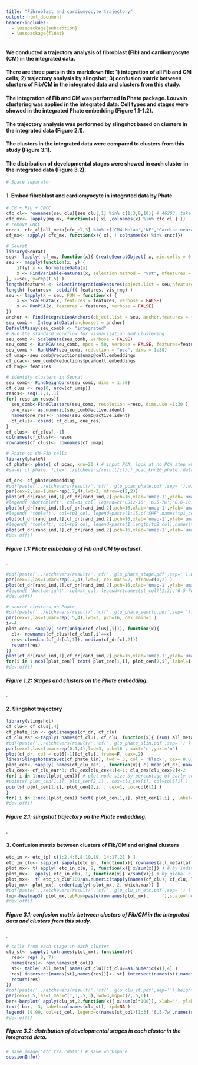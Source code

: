 ```yaml
---
title: "Fibroblast and cardiomyocyte trajectory"
output: html_document
header-includes:
  - \usepackage{subcaption}
  - \usepackage{float}
---
```

#### We conducted a trajectory analysis of fibroblast (Fib) and cardiomyocyte (CM) in the integrated data.
#### There are three parts in this markdown file: 1) integration of all Fib and CM cells; 2) trajectory analysis by slingshot; 3) confusion matrix between clusters of Fib/CM in the integrated data and clusters from this study.
#### The integration of Fib and CM was performed in Phate package. Louvain clustering was applied in the integrated data. Cell types and stages were showed in the integrated Phate embedding (Figure 1.1-1.2).
#### The trajectory analysis was performed by slingshot based on clusters in the integrated data (Figure 2.1).
#### The clusters in the integrated data were compared to clusters from this study (Figure 3.1).
#### The distribution of developmental stages were showed in each cluster in the integrated data (Figure 3.2).
```r
# Space separator
```

#### 1. Embed fibroblast and cardiomyocyte in integrated data by Phate
```r
# CM + Fib + CNCC
cfc_cl<- rownames(seu_clu)[seu_clu[,1] %in% c(1:3,8,10)] # 46203, take from the integrated data
cfc_mx<- lapply(mg_mx, function(x){ x[ ,colnames(x) %in% cfc_cl ] })
# remove CNCC
cncc<- cfc_cl[all_meta[cfc_cl,3] %in% c('CM4-Melan','NE','Cardiac neural crest cells ')] # 595
cf_mx<- sapply( cfc_mx, function(x){ x[, ! colnames(x) %in% cncc]})

# Seurat
library(Seurat)
seu<- lapply( cf_mx, function(x){ CreateSeuratObject( x, min.cells = 0, min.features = 0 )})
seu <- mapply(function(x, y) {
    if(y) x <- NormalizeData(x)
    x <- FindVariableFeatures(x, selection.method = "vst", nfeatures = 1000)
}, x=seu, y=rep(T,5) )
length(features <- SelectIntegrationFeatures(object.list = seu,nfeatures=1000))
length( features<- setdiff( features, vis_rmg) )
seu <- lapply(X = seu, FUN = function(x) {
    x <- ScaleData(x, features = features, verbose = FALSE)
    x <- RunPCA(x, features = features, verbose = FALSE)
})
anchor <- FindIntegrationAnchors(object.list = seu, anchor.features = features, reduction = "rpca", dims=1:50, reference=3)
seu_comb <- IntegrateData(anchorset = anchor)
DefaultAssay(seu_comb) <- "integrated"
# Run the standard workflow for visualization and clustering
seu_comb <- ScaleData(seu_comb, verbose = FALSE)
seu_comb <- RunPCA(seu_comb, npcs = 50, verbose = FALSE, features=features )
seu_comb <- RunUMAP(seu_comb, reduction = "pca", dims = 1:30)
cf_umap<-seu_comb@reductions$umap@cell.embeddings
cf_pcac<- seu_comb@reductions$pca@cell.embeddings
cf_hvg<- features

# identify clusters in Seurat
seu_comb<- FindNeighbors(seu_comb, dims = 1:30)
cf_clus <- rep(0, nrow(cf_umap))
resos<- seq(.1,1,.1)
for( reso in resos){
  seu_comb<-FindClusters(seu_comb, resolution =reso, dims.use =1:30 )
  one_res<- as.numeric(seu_comb@active.ident)
  names(one_res)<- names(seu_comb@active.ident)
  cf_clus<- cbind( cf_clus, one_res)  
}
cf_clus<- cf_clus[,-1]
colnames(cf_clus)<- resos
rownames(cf_clus)<- rownames(cf_umap)

# Phate on CM-Fib cells
library(phateR)
cf_phate<- phate( cf_pcac, knn=20 ) # input PCA, look at no PCA step when variables is less than 100?
#save( cf_phate, file='../etchevers/result/cf/cf_pcac_knn20_phate.rdata')
```

```r
cf_dr<- cf_phate$embedding
#pdf(paste('../etchevers/result/','cf/','glo_pcac_phate.pdf',sep=''),width=7,height=7) # by dataset
par(cex=2,las=1,mar=rep(.7,4),lwd=3, mfrow=c(2,2))
plot(cf_dr[rand_ind,1],cf_dr[rand_ind,2],pch=16,xlab='umap-1',ylab='umap-2',frame=F,col=ds_col[as.character(all_meta[rownames(cf_dr),1]) ][rand_ind],cex=0.2, xaxt='n',yaxt='n', xlim=range(cf_dr[,1]), ylim=range(cf_dr[,2]) , main='dataset')
#legend( 'bottomleft', col=ds_col, legend=c('CS12-16','6.5-7w','8.6-10.7w'), xpd=NA, bty='n', pch=16, cex=1.5)
plot(cf_dr[rand_ind,1],cf_dr[rand_ind,2],pch=16,xlab='umap-1',ylab='umap-2',frame=F,col=tp1_col[as.character(all_meta[rownames(cf_dr),3]) ][rand_ind],cex=0.3, xaxt='n', yaxt='n', xlim=range(cf_dr[,1]), ylim=range(cf_dr[,2]), main='CS12-16' )
#legend( 'topleft', col=tp1_col, legend=paste(1:15,c('SHF',names(tp1_col)[-c(1,15)],'splanchnic LPM-21')), xpd=NA, bty='n', pch=16, cex=.5)
plot(cf_dr[rand_ind,1],cf_dr[rand_ind,2],pch=16,xlab='umap-1',ylab='umap-2',frame=F,col=tp2_col[as.character(all_meta[rownames(cf_dr),3]) ][rand_ind],cex=0.3,xaxt='n',yaxt='n', xlim=range(cf_dr[,1]), ylim=range(cf_dr[,2]) , main='6.5-7w')
#legend( 'topleft', col=tp2_col, legend=paste(1:length(tp2_col),names(tp2_col)), xpd=NA, bty='n', pch=16, cex=.5)
plot(cf_dr[rand_ind,1],cf_dr[rand_ind,2],pch=16,xlab='umap-1',ylab='umap-2',frame=F,col=tp3_col2[as.character(all_meta[rownames(cf_dr),3]) ][rand_ind],cex=0.2,xaxt='n',yaxt='n', xlim=range(cf_dr[,1]), ylim=range(cf_dr[,2]), main='8.6-10.7w' )
#dev.off()
```
##### Figure 1.1: Phate embedding of Fib and CM by dataset.
######## .

```r
#pdf(paste('../etchevers/result/','cf/','glo_phate_stage.pdf',sep=''),width=7,height=7) # by all stages
par(cex=2,las=1,mar=rep(.7,4),lwd=3, cex.main=2, mfrow=c(1,2) )
plot(cf_dr[rand_ind,1],cf_dr[rand_ind,2],pch=16,xlab='umap-1',ylab='umap-2',frame=F,col=st_col[as.character(all_meta[rownames(cf_dr),4]) ][rand_ind],cex=0.2, xaxt='n',yaxt='n', main='stage')
#legend( 'bottomright', col=st_col, legend=c(names(st_col)[1:3],'6.5-7w',names(st_col)[5:7]), xpd=NA, bty='n', pch=16, cex=.8)
#dev.off()

# seurat clusters on Phate
#pdf(paste('../etchevers/result/','cf/','glo_phate_seuclu.pdf',sep=''), width=8,height=12) # by Seurat clusters
par(cex=2,las=1,mar=rep(.5,4),lwd=3, pch=16, cex.main=1 )
i<-4
plot_cen<- sapply( sort(unique(cf_clus[,i])), function(x){
  cl<- rownames(cf_clus)[cf_clus[,i]==x]
  res<-c(median(cf_dr[cl,1]), median(cf_dr[cl,2]))
  return(res)
})
plot(cf_dr[rand_ind,1],cf_dr[rand_ind,2],pch=16,xlab='umap-1',ylab='umap-2',frame=F,col=col6[-1][cf_clus[,i]][rand_ind],cex=0.1,main='cluster', xaxt='n',yaxt='n')
for(i in 1:ncol(plot_cen)) text( plot_cen[1,i], plot_cen[2,i], label=i, xpd=NA)
#dev.off()
```
##### Figure 1.2: Stages and clusters on the Phate embedding.
######## .

#### 2. Slingshot trajectory
```r
library(slingshot)
cf_clu<- cf_clus[,4]
cf_phate_lin <- getLineages(cf_dr, cf_clu)
cf_clu_ear <-tapply( names(cf_clu), cf_clu, function(x){ (sum( all_meta[x,1] %in% 'our')*2 + sum( all_meta[x,1] %in% 'asp'))/length(x)   })
#pdf(paste('../etchevers/result/','cf/','glo_phate_slin.pdf',sep='') )
par(cex=2,las=1,mar=rep(0.1,4),lwd=3, pch=16 , xaxt='n',yaxt='n')
plot(cf_dr, col = col6[-1][cf_clu], frame=F, cex=.2)
lines(SlingshotDataSet(cf_phate_lin), lwd = 3, col = 'black', cex= 0.01 )
plot_cen<- sapply( names(cf_clu_ear) , function(x){ c( mean(cf_dr[ names(cf_clu)[cf_clu==x], 1]), mean(cf_dr[ names(cf_clu)[cf_clu==x], 2]) ) })
clu_cex<- cf_clu_ear*3; clu_cex[clu_cex<1]<-1; clu_cex[clu_cex>2]<-2
for( i in 1:ncol(plot_cen)){ # plot node size by percentage of early cells
#points( plot_cen[1,i], plot_cen[2,i] , cex=clu_cex[i], col=col6[1] )
points( plot_cen[1,i], plot_cen[2,i] , cex=1, col=col6[1] )
}
for( i in 1:ncol(plot_cen)) text( plot_cen[1,i], plot_cen[2,i] , label=i, cex=1, col='black' ,xpd=NA)
#dev.off()
```

##### Figure 2.1: slingshot trajectory on the Phate embedding.
######## .

#### 3. Confusion matrix between clusters of Fib/CM and original clusters
```r
etc_in <- etc_tp[ c(1:2,4:6,8:10,19, 14:17,21 ) ]
etc_in_clu<- sapply( sapply(etc_in, function(x){ rownames(all_meta)[all_meta[,3]%in% x] }), function(x){ sapply( tapply(names(cf_clu), cf_clu, function(x){x}), function(y){ sum(x %in% y) } ) })
plot_mx<- t( apply( etc_in_clu, 2, function(x){ x/sum(x)}) ) # by individual cluster
plot_mx<-  apply( etc_in_clu, 1, function(x){ x/sum(x)}) # by global cluster
plot_mx<-  t( etc_in_clu*100/as.numeric(tapply(names(cf_clu), cf_clu, length)) ) # by global cluster, divide by total number of global clusters
plot_mx<- plot_mx[, order(apply( plot_mx, 2, which.max)) ]
#pdf(paste('../etchevers/result/','cf/','glo_clu_in_etc.pdf',sep='') )
tmp<-heatmap3( plot_mx,labRow=paste(rownames(plot_mx),'    '),scale='none',dendrogram='none',trace='none',Rowv=F,Colv=F,symkey=F,density.info="none",keysize=1,col=colorRampPalette(c("blue","white","red"))(499),color_key_label='Cells %',color_key_label_cex=1,margins=c(1,1),color_key_axis_cex=1,key_mar=c(2,.5, .5,.5),labCol=paste('   ',colnames(plot_mx)),labRow_pos=c(2),sepwidth=c(0.1,0.1),sepcolor='black',cexRow=2,cexCol=2 ,lhei=c(1,5), labCol_las=2, labCol_pos=3, RowSideColors=tp3_col2[rownames(plot_mx)], ColSideColors= col6[-1][as.numeric(colnames(plot_mx))])
#dev.off()
```
##### Figure 3.1: confusion matrix between clusters of Fib/CM in the integrated data and clusters from this study.
######## .

```r
# cells from each stage in each cluster
clu_st<- sapply( colnames(plot_mx), function(x){
  res<- rep( 0, 7)
  names(res)<- rev(names(st_col))
  st<- table( all_meta[ names(cf_clu)[cf_clu==as.numeric(x)],4] )
  res[ intersect(names(st),names(res))]<- st[ intersect(names(st),names(res))]
  return(res)
})
#pdf(paste('../etchevers/result/','cf/','glo_clu_st.pdf',sep=''),height=3, )
par(cex=1.5,las=1,mar=c(1,3,.5,3),lwd=3,mgp=c(2,.5,0))
bar<-barplot( apply(clu_st,2,function(x){ x/sum(x)*100}), xlab='', ylab='Stage (%)' , col=st_col[rownames(clu_st)], border=NA, names.arg=rep('',ncol(clu_st)) )
text( bar, -3, label=colnames(clu_st), xpd=NA )
legend( 19,90, col=st_col, legend=c(names(st_col)[1:3],'6.5-7w',names(st_col)[5:7]), xpd=NA, bty='n', pch=16, cex=.8)
#dev.off()
```
##### Figure 3.2: distribution of developmental stages in each cluster in the integrated data.

```r
# save.image('etc_tra.rdata') # save workspace
sessionInfo()
```
